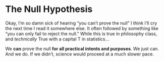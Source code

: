 # The Null Hypothesis {#null}

Okay, I'm so damn sick of hearing "you can't prove the null" I think I'll cry the next time I read it somewhere else. It often followed by something like "you can only fail to reject the null." While this is true in philosophy class, and *technically* True with a capital T in statistics...

We **can** prove the null **for all practical intents and purposes**. We just can. And we do. If we didn't, science would proceed at a much slower pace.
